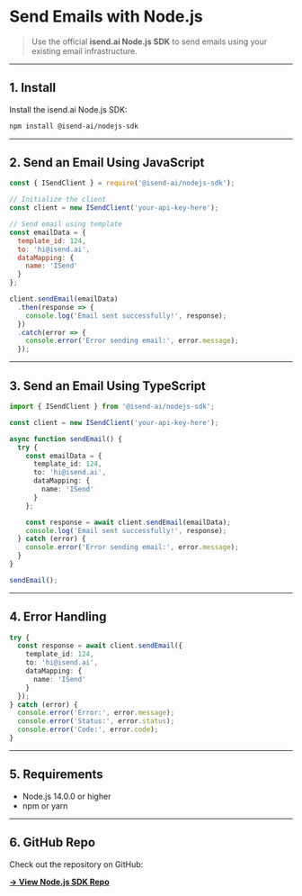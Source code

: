 # Send Emails with Node.js

> Use the official **isend.ai Node.js SDK** to send emails using your existing email infrastructure.

---

## 1. Install

Install the isend.ai Node.js SDK:

```bash
npm install @isend-ai/nodejs-sdk
```

---

## 2. Send an Email Using JavaScript

```js
const { ISendClient } = require('@isend-ai/nodejs-sdk');

// Initialize the client
const client = new ISendClient('your-api-key-here');

// Send email using template
const emailData = {
  template_id: 124,
  to: 'hi@isend.ai',
  dataMapping: {
    name: 'ISend'
  }
};

client.sendEmail(emailData)
  .then(response => {
    console.log('Email sent successfully!', response);
  })
  .catch(error => {
    console.error('Error sending email:', error.message);
  });
```

---

## 3. Send an Email Using TypeScript

```ts
import { ISendClient } from '@isend-ai/nodejs-sdk';

const client = new ISendClient('your-api-key-here');

async function sendEmail() {
  try {
    const emailData = {
      template_id: 124,
      to: 'hi@isend.ai',
      dataMapping: {
        name: 'ISend'
      }
    };

    const response = await client.sendEmail(emailData);
    console.log('Email sent successfully!', response);
  } catch (error) {
    console.error('Error sending email:', error.message);
  }
}

sendEmail();
```

---

## 4. Error Handling

```ts
try {
  const response = await client.sendEmail({
    template_id: 124,
    to: 'hi@isend.ai',
    dataMapping: {
      name: 'ISend'
    }
  });
} catch (error) {
  console.error('Error:', error.message);
  console.error('Status:', error.status);
  console.error('Code:', error.code);
}
```

---

## 5. Requirements

- Node.js 14.0.0 or higher
- npm or yarn

---


## 6. GitHub Repo

Check out the repository on GitHub:

[**→ View Node.js SDK Repo**](https://github.com/isend-ai/nodejs-sdk)